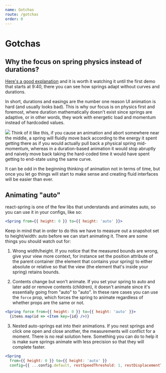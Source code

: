 ```yaml
---
name: Gotchas
route: /gotchas
order: 0
---
```



# Gotchas

## Why the focus on spring physics instead of durations?

<p>
  <div style={{ float: "right", margin: '-10px 0px 30px 30px' }}>
  <Tweet tweetId='566736015188963328' options={{ conversation: 'none', width: '350' }}/>
</div>
<a href="https://www.youtube.com/watch?v=1tavDv5hXpo&feature=youtu.be&t=6m17s">Here's a good explanation</a> and it is worth it watching it until the first demo that starts at 9:40, there you can see how springs adapt without curves and durations.

In short, durations and easings are the number one reason UI animation is hard (and usually looks bad). This is why our focus is on physics first and foremost, where duration mathematically doesn't exist since springs are adaptive, or in other words, they work with energetic load and momentum instead of hardcoded values.
</p>

<p>
<img style={{ width: 340, float: 'left', margin: '10px 30px 30px 0px' }} src="https://www.wikihow.com/images/thumb/5/51/Do-Cool-Tricks-With-a-Slinky-Step-5-Version-4.jpg/aid283122-v4-728px-Do-Cool-Tricks-With-a-Slinky-Step-5-Version-4.jpg.webp" />
Think of it like this, if you cause an animation and abort somewhere near the middle, a spring will fluidly move back according to the energy it spent getting there as if you would actually pull back a physical spring mid-momentum, whereas in a duration-based animation it would stop abruptly and naively move back taking the hard-coded time it would have spent getting to end-state using the same curve.

It can be odd in the beginning thinking of animation not in terms of time, but once you let go things will start to make sense and creating fluid interfaces will be easier than ever.
</p>

## Animating "auto"

react-spring is one of the few libs that understands and animates auto, so you can use it in your configs, like so:

```jsx
<Spring from={{ height: 0 }} to={{ height: 'auto' }}>
```

Keep in mind that in order to do this we have to measure out a snapshot set to height/width: auto before we can start animating it. There are some things you should watch out for:

1. Wrong width/height. If you notice that the measured bounds are wrong, give your view more context, for instance set the position attribute of the parent container (the element that contains your spring) to either absolute or relative so that the view (the element that's inside your spring) retains bounds.

2. Contents change but won't animate. If you set your spring to auto and later add or remove contents (children), it doesn't animate since it's essentially going from "auto" to "auto". In these rare cases you can use the `force` prop, which forces the spring to animate regardless of whether props are the same or not.

```jsx
<Spring force from={{ height: 0 }} to={{ height: 'auto' }}>
  {items.map(id => <Item key={id} />)}
```

3. Nested auto-springs eat into their animations. If you nest springs and click one open and close another, the measurements will conflict for a moment. There is no real solution here. Something you can do to help it is make sure springs animate with less precision so that they will complete faster.

```jsx
<Spring
  from={{ height: 0 }} to={{ height: 'auto' }}
  config={{ ...config.default, restSpeedThreshold: 1, restDisplacementThreshold: 0.1 }}>
```